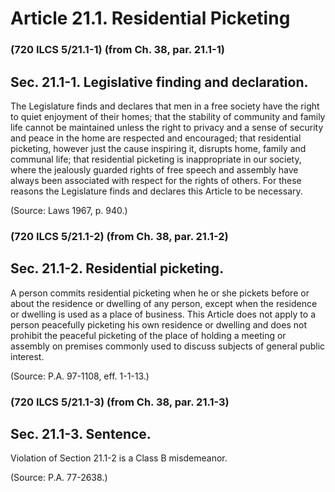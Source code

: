 # Article 21.1. Residential Picketing {.unnumbered}

### (720 ILCS 5/21.1-1) (from Ch. 38, par. 21.1-1)
## Sec. 21.1-1. Legislative finding and declaration.
<p>The Legislature finds and declares that men in a free society have the right to quiet enjoyment of their homes; that the stability of community and family life cannot be maintained unless the right to privacy and a sense of security and peace in the home are respected and encouraged; that residential picketing, however just the cause inspiring it, disrupts home, family and communal life; that residential picketing is inappropriate in our society, where the jealously guarded rights of free speech and assembly have always been associated with respect for the rights of others. For these reasons the Legislature finds and declares this Article to be necessary.</p><p>(Source: Laws 1967, p. 940.)</p>### (720 ILCS 5/21.1-2) (from Ch. 38, par. 21.1-2)
## Sec. 21.1-2. Residential picketing.
<p>A person commits residential picketing when he or she pickets before or about the residence or dwelling of any person, except when the residence or dwelling is used as a place of business. This Article does not apply to a person peacefully picketing his own residence or dwelling and does not prohibit the peaceful picketing of the place of holding a meeting or assembly on premises commonly used to discuss subjects of general public interest.</p><p>(Source: P.A. 97-1108, eff. 1-1-13.)</p>### (720 ILCS 5/21.1-3) (from Ch. 38, par. 21.1-3)
## Sec. 21.1-3. Sentence.
<p>Violation of Section 21.1-2 is a Class B misdemeanor.</p><p>(Source: P.A. 77-2638.)</p>